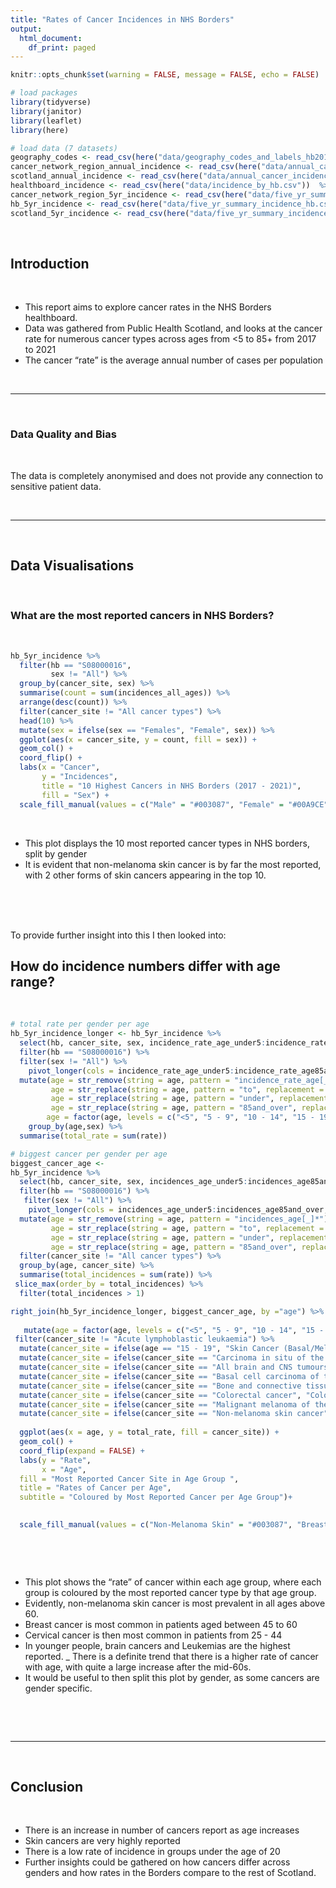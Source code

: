 ```yaml
---
title: "Rates of Cancer Incidences in NHS Borders"
output:
  html_document:
    df_print: paged
---
```



```r
 
knitr::opts_chunk$set(warning = FALSE, message = FALSE, echo = FALSE) 

```

```r
# load packages
library(tidyverse)
library(janitor)
library(leaflet)
library(here)

# load data (7 datasets)
geography_codes <- read_csv(here("data/geography_codes_and_labels_hb2014_01042019.csv")) %>%  clean_names() # HB code and HB name
cancer_network_region_annual_incidence <- read_csv(here("data/annual_cancer_incidence_cancer_network_region.csv"))  %>%  clean_names() # region, cancer type, sex, age counts, crude 
scotland_annual_incidence <- read_csv(here("data/annual_cancer_incidence_scotland.csv"))  %>%  clean_names()
healthboard_incidence <- read_csv(here("data/incidence_by_hb.csv"))  %>%  clean_names()
cancer_network_region_5yr_incidence <- read_csv(here("data/five_yr_summary_incidence_cancer_network_region.csv"))  %>%  clean_names()
hb_5yr_incidence <- read_csv(here("data/five_yr_summary_incidence_hb.csv"))  %>%  clean_names()
scotland_5yr_incidence <- read_csv(here("data/five_yr_summary_incidence_scotland.csv"))  %>%  clean_names()

```



<br>

## Introduction

<br>

- This report aims to explore cancer rates in the NHS Borders healthboard.
- Data was gathered from Public Health Scotland, and looks at the cancer rate for numerous cancer types across ages from <5 to 85+ from 2017 to 2021
- The cancer "rate" is the average annual number of cases per population 


<br>



-------------------------------------------------------------------------------

<br>

### Data Quality and Bias

<br>
 
The data is completely anonymised and does not provide any connection to sensitive patient data.

<br>

------------------------------------------------------------------------

<br>

## Data Visualisations

<br>

### **What are the most reported cancers in NHS Borders?**

<br>



```r
hb_5yr_incidence %>% 
  filter(hb == "S08000016",
         sex != "All") %>% 
  group_by(cancer_site, sex) %>% 
  summarise(count = sum(incidences_all_ages)) %>% 
  arrange(desc(count)) %>% 
  filter(cancer_site != "All cancer types") %>% 
  head(10) %>%
  mutate(sex = ifelse(sex == "Females", "Female", sex)) %>% 
  ggplot(aes(x = cancer_site, y = count, fill = sex)) +
  geom_col() +
  coord_flip() +
  labs(x = "Cancer",
       y = "Incidences",
       title = "10 Highest Cancers in NHS Borders (2017 - 2021)",
       fill = "Sex") +
  scale_fill_manual(values = c("Male" = "#003087", "Female" = "#00A9CE" ))
```

<br>

- This plot displays the 10 most reported cancer types in NHS borders, split by gender
- It is evident that non-melanoma skin cancer is by far the most reported, with 2 other forms of skin cancers appearing in the top 10.


<br> 
<br>
<br>

To provide further insight into this I then looked into:
<br>

## **How do incidence numbers differ with age range?**

<br>

```r
# total rate per gender per age
hb_5yr_incidence_longer <- hb_5yr_incidence %>% 
  select(hb, cancer_site, sex, incidence_rate_age_under5:incidence_rate_age85and_over) %>% 
  filter(hb == "S08000016") %>% 
  filter(sex != "All") %>% 
    pivot_longer(cols = incidence_rate_age_under5:incidence_rate_age85and_over,names_to = "age",values_to = "rate") %>% 
  mutate(age = str_remove(string = age, pattern = "incidence_rate_age[_]*"),
         age = str_replace(string = age, pattern = "to", replacement = " - "),
         age = str_replace(string = age, pattern = "under", replacement = "<"),
         age = str_replace(string = age, pattern = "85and_over", replacement = ">85"),
        age = factor(age, levels = c("<5", "5 - 9", "10 - 14", "15 - 19", "20 - 24", "25 - 29", "30 - 34", "35 - 39", "40 - 44", "45 - 49", "50 - 54", "55 - 59", "60 - 64", "65 - 69", "70 - 74", "75 - 79", "80 - 84", ">85"))) %>% 
    group_by(age,sex) %>% 
  summarise(total_rate = sum(rate)) 

# biggest cancer per gender per age
biggest_cancer_age <- 
hb_5yr_incidence %>% 
  select(hb, cancer_site, sex, incidences_age_under5:incidences_age85and_over) %>% 
  filter(hb == "S08000016") %>% 
   filter(sex != "All") %>% 
    pivot_longer(cols = incidences_age_under5:incidences_age85and_over,names_to = "age",values_to = "rate") %>% 
  mutate(age = str_remove(string = age, pattern = "incidences_age[_]*"),
         age = str_replace(string = age, pattern = "to", replacement = " - "),
         age = str_replace(string = age, pattern = "under", replacement = "<"),
         age = str_replace(string = age, pattern = "85and_over", replacement = ">85")) %>% 
  filter(cancer_site != "All cancer types") %>% 
  group_by(age, cancer_site) %>% 
  summarise(total_incidences = sum(rate)) %>% 
 slice_max(order_by = total_incidences) %>% 
  filter(total_incidences > 1)

right_join(hb_5yr_incidence_longer, biggest_cancer_age, by ="age") %>% 
  
   mutate(age = factor(age, levels = c("<5", "5 - 9", "10 - 14", "15 - 19", "20 - 24", "25 - 29", "30 - 34", "35 - 39", "40 - 44", "45 - 49", "50 - 54", "55 - 59", "60 - 64", "65 - 69", "70 - 74", "75 - 79", "80 - 84", ">85"))) %>% 
 filter(cancer_site != "Acute lymphoblastic leukaemia") %>% 
  mutate(cancer_site = ifelse(age == "15 - 19", "Skin Cancer (Basal/Melanoma) & Thyroid", cancer_site)) %>% 
  mutate(cancer_site = ifelse(cancer_site == "Carcinoma in situ of the cervix uteri", "Cervical", cancer_site)) %>% 
  mutate(cancer_site = ifelse(cancer_site == "All brain and CNS tumours (malignant and non-malignant)", "Brain/ CNS", cancer_site)) %>% 
  mutate(cancer_site = ifelse(cancer_site == "Basal cell carcinoma of the skin", "Basal Cell Skin", cancer_site)) %>% 
  mutate(cancer_site = ifelse(cancer_site == "Bone and connective tissue", "Bone/ Tissue", cancer_site)) %>% 
  mutate(cancer_site = ifelse(cancer_site == "Colorectal cancer", "Colorectal", cancer_site)) %>% 
  mutate(cancer_site = ifelse(cancer_site == "Malignant melanoma of the skin", "M Melanoma", cancer_site)) %>% 
  mutate(cancer_site = ifelse(cancer_site == "Non-melanoma skin cancer", "Non-Melanoma Skin", cancer_site)) %>% 
  
  ggplot(aes(x = age, y = total_rate, fill = cancer_site)) + 
  geom_col() +
  coord_flip(expand = FALSE) +
  labs(y = "Rate",
       x = "Age",
  fill = "Most Reported Cancer Site in Age Group ",
  title = "Rates of Cancer per Age", 
  subtitle = "Coloured by Most Reported Cancer per Age Group")+
  

  scale_fill_manual(values = c("Non-Melanoma Skin" = "#003087", "Breast" = "#00A9CE", "Cervical" = "#009639", "Brain/ CNS" = "#ED8B00", "Leukaemias" = "#DA291C" ))
 
  

```



<br>

- This plot shows the "rate" of cancer within each age group, where each group is coloured by the most reported cancer type by that age group.
- Evidently, non-melanoma skin cancer is most prevalent in all ages above 60.
- Breast cancer is most common in patients aged between 45 to 60
- Cervical cancer is then most common in patients from 25 - 44
- In younger people, brain cancers and Leukemias are the highest reported.
_ There is a definite trend that there is a higher rate of cancer with age, with quite a large increase after the mid-60s.
- It would be useful to then split this plot by gender, as some cancers are gender specific.

<br>





<br>



------------------------------------------------------------------------

<br>

## Conclusion

<br>

- There is an increase in number of cancers report as age increases
- Skin cancers are very highly reported
- There is a low rate of incidence in groups under the age of 20
- Further insights could be gathered on how cancers differ across genders and how rates in the Borders compare to the rest of Scotland.


<br> 